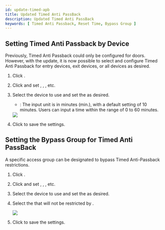 ```yaml
---
id: update-timed-apb
title: Updated Timed Anti PassBack
description: Updated Timed Anti PassBack
keywords: [ Timed Anti Passback, Reset Time, Bypass Group ]
---
```


## Setting Timed Anti Passback by Device

Previously, Timed Anti Passback could only be configured for doors. However, with the update, it is now possible to select and configure Timed Anti Passback for entry devices, exit devices, or all devices as desired.

1. Click <Cmd sid="common.gnb.door" />.

1. Click <Cmd sid="button.func.addDoor" /> and set <Cmd sid="common.information" />, <Cmd sid="device.info.configuration" />, <Cmd sid="common.option" />, etc.

1. Select the device to use <Cmd sid="timedAPB.field" /> and set the <Cmd sid="door.resetTime" /> as desired.

    * <Cmd sid="door.resetTime" />: The input unit is in minutes (min.), with a default setting of 10 minutes. Users can input a time within the range of 0 to 60 minutes.

    <Image src='/img/en/biostar-298-timed-apb-drop.png' caption />

1. Click <Cmd sid="button.apply" /> to save the settings.

## Setting the Bypass Group for Timed Anti PassBack

A specific access group can be designated to bypass Timed Anti-Passback restrictions.

1. Click <Cmd sid="common.gnb.door" />.

1. Click <Cmd sid="button.func.addDoor" /> and set <Cmd sid="common.information" />, <Cmd sid="device.info.configuration" />, <Cmd sid="common.option" />, etc.

1. Select the device to use <Cmd sid="timedAPB.field" /> and set the <Cmd sid="door.resetTime" /> as desired.

1. Select the <Cmd sid="zone.apb.bypassGroup" /> that will not be restricted by <Cmd sid="timedAPB.field" />.

    <Image src='/img/en/biostar-298-timed-apb-bypass.png' caption />

1. Click <Cmd sid="button.apply" /> to save the settings.